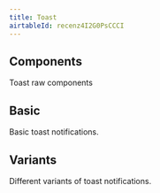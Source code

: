 ```yaml
---
title: Toast
airtableId: recenz4I2G0PsCCCI
---
```




## Components

Toast raw components

<RawToastComponents />

## Basic

Basic toast notifications.

<BasicExample />

## Variants

Different variants of toast notifications.

<VariantsExample />
